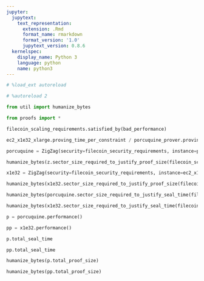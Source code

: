 ```yaml
---
jupyter:
  jupytext:
    text_representation:
      extension: .Rmd
      format_name: rmarkdown
      format_version: '1.0'
      jupytext_version: 0.8.6
  kernelspec:
    display_name: Python 3
    language: python
    name: python3
---
```


```python
# %load_ext autoreload
```

```python
# %autoreload 2
```

```python
from util import humanize_bytes
```

```python
from proofs import *
```

```python
filecoin_scaling_requirements.satisfied_by(bad_performance)
```

```python
ec2_x1e32_xlarge.proving_time_per_constraint / porcuquine_prover.proving_time_per_constraint
```

```python
porcuquine = ZigZag(security=filecoin_security_requirements, instance=porcuquine_prover)
```

```python
humanize_bytes(z.sector_size_required_to_justify_proof_size(filecoin_scaling_requirements))
```

```python
x1e32 = ZigZag(security=filecoin_security_requirements, instance=ec2_x1e32_xlarge, partitions=8)
```

```python
humanize_bytes(x1e32.sector_size_required_to_justify_proof_size(filecoin_scaling_requirements))
```

```python
humanize_bytes(porcuquine.sector_size_required_to_justify_seal_time(filecoin_scaling_requirements))
```

```python
humanize_bytes(x1e32.sector_size_required_to_justify_seal_time(filecoin_scaling_requirements))
```

```python
p = porcuquine.performance()
```

```python
pp = x1e32.performance()
```

```python
p.total_seal_time
```

```python
pp.total_seal_time
```

```python
humanize_bytes(p.total_proof_size)
```

```python
humanize_bytes(pp.total_proof_size)
```
